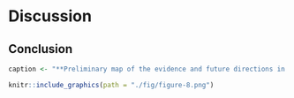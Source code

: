 # Discussion

## Conclusion {-}

```r
caption <- "**Preliminary map of the evidence and future directions in biomarker development.** The Sankey diagram presents a summary of the methodological parameters and contexts of use (COUs) across the 432 potential biomarkers in the systematic review. Moving forward, expert consensus and meta- and mega-analyses may be used to facilitate harmonization and the development of optimal FDCR biomarkers which would undergo analytical and clinical validation and cost-benefit analysis before regulatory qualification for drug development or clinical use."
```

```r
knitr::include_graphics(path = "./fig/figure-8.png")
```